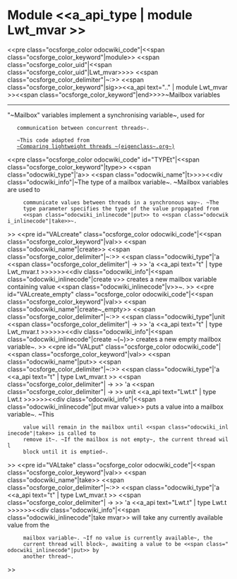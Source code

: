 =Module <<a_api_type | module Lwt_mvar >> =
<<pre class="ocsforge_color odocwiki_code"|<<span class="ocsforge_color_keyword"|module>> <<span class="ocsforge_color_uid"|<<span class="ocsforge_color_uid"|Lwt_mvar>>>> <<span class="ocsforge_color_delimiter"|~:>> <<span class="ocsforge_color_keyword"|sig>><<a_api text=".." | module Lwt_mvar >><<span class="ocsforge_color_keyword"|end>>>>~Mailbox variables

----

"~Mailbox" variables implement a synchronising variable~, used for
    communication between concurrent threads~.


    ~This code adapted from
    [[http://eigenclass.org/hiki.rb?cmd=view&p=lightweight-threads-with-lwt|~Comparing lightweight threads ~(eigenclass~.org~)]]
<<pre class="ocsforge_color odocwiki_code" id="TYPEt"|<<span class="ocsforge_color_keyword"|type>> <<span class="odocwiki_type"|'a>> <<span class="odocwiki_name"|t>>>><<div class="odocwiki_info"|~The type of a mailbox variable~. ~Mailbox variables are used to
      communicate values between threads in a synchronous way~. ~The
      type parameter specifies the type of the value propagated from
      <<span class="odocwiki_inlinecode"|put>> to <<span class="odocwiki_inlinecode"|take>>~.
>>
<<pre id="VALcreate" class="ocsforge_color odocwiki_code"|<<span class="ocsforge_color_keyword"|val>> <<span class="odocwiki_name"|create>> <<span class="ocsforge_color_delimiter"|~:>> <<span class="odocwiki_type"|'a <<span class="ocsforge_color_delimiter"| -> >> 'a <<a_api text="t" | type Lwt_mvar.t >>>>>><<div class="odocwiki_info"|<<span class="odocwiki_inlinecode"|create v>> creates a new mailbox variable containing value <<span class="odocwiki_inlinecode"|v>>~.
>>
<<pre id="VALcreate_empty" class="ocsforge_color odocwiki_code"|<<span class="ocsforge_color_keyword"|val>> <<span class="odocwiki_name"|create~_empty>> <<span class="ocsforge_color_delimiter"|~:>> <<span class="odocwiki_type"|unit <<span class="ocsforge_color_delimiter"| -> >> 'a <<a_api text="t" | type Lwt_mvar.t >>>>>><<div class="odocwiki_info"|<<span class="odocwiki_inlinecode"|create ~(~)>> creates a new empty mailbox variable~.
>>
<<pre id="VALput" class="ocsforge_color odocwiki_code"|<<span class="ocsforge_color_keyword"|val>> <<span class="odocwiki_name"|put>> <<span class="ocsforge_color_delimiter"|~:>> <<span class="odocwiki_type"|'a <<a_api text="t" | type Lwt_mvar.t >> <<span class="ocsforge_color_delimiter"| -> >> 'a <<span class="ocsforge_color_delimiter"| -> >> unit <<a_api text="Lwt.t" | type Lwt.t >>>>>><<div class="odocwiki_info"|<<span class="odocwiki_inlinecode"|put mvar value>> puts a value into a mailbox variable~. ~This
      value will remain in the mailbox until <<span class="odocwiki_inlinecode"|take>> is called to
      remove it~. ~If the mailbox is not empty~, the current thread will
      block until it is emptied~.
>>
<<pre id="VALtake" class="ocsforge_color odocwiki_code"|<<span class="ocsforge_color_keyword"|val>> <<span class="odocwiki_name"|take>> <<span class="ocsforge_color_delimiter"|~:>> <<span class="odocwiki_type"|'a <<a_api text="t" | type Lwt_mvar.t >> <<span class="ocsforge_color_delimiter"| -> >> 'a <<a_api text="Lwt.t" | type Lwt.t >>>>>><<div class="odocwiki_info"|<<span class="odocwiki_inlinecode"|take mvar>> will take any currently available value from the
      mailbox variable~. ~If no value is currently available~, the
      current thread will block~, awaiting a value to be <<span class="odocwiki_inlinecode"|put>> by
      another thread~.
>>
